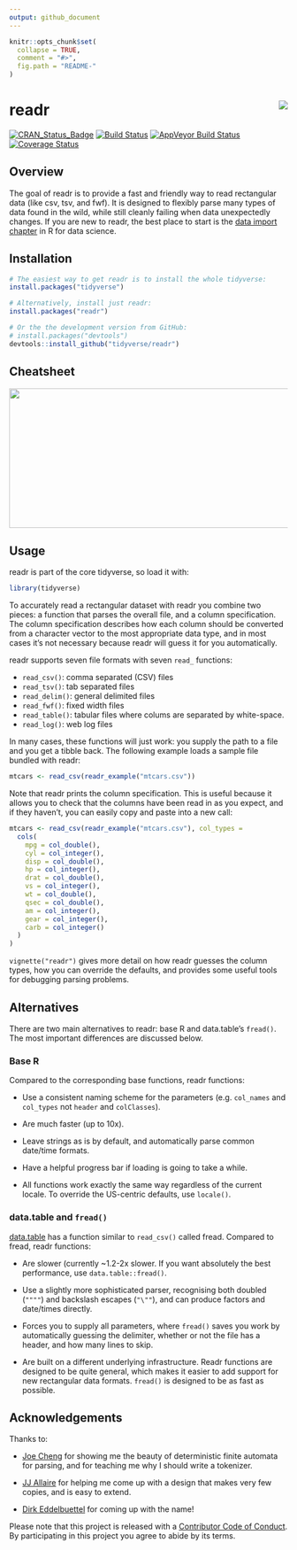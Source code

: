 ```yaml
---
output: github_document
---
```


<!-- README.md is generated from README.Rmd. Please edit that file -->

```r
knitr::opts_chunk$set(
  collapse = TRUE,
  comment = "#>",
  fig.path = "README-"
)
```

# readr <img src="tools/logo.png" align="right" />

[![CRAN_Status_Badge](http://www.r-pkg.org/badges/version/readr)](http://cran.r-project.org/package=readr)
[![Build Status](https://travis-ci.org/tidyverse/readr.svg?branch=master)](https://travis-ci.org/tidyverse/readr)
[![AppVeyor Build Status](https://ci.appveyor.com/api/projects/status/github/tidyverse/readr?branch=master&svg=true)](https://ci.appveyor.com/project/tidyverse/readr)
[![Coverage Status](http://codecov.io/github/tidyverse/readr/coverage.svg?branch=master)](http://codecov.io/tidyverse/readr?branch=master)

## Overview

The goal of readr is to provide a fast and friendly way to read rectangular data (like csv, tsv, and fwf). It is designed to flexibly parse many types of data found in the wild, while still cleanly failing when data unexpectedly changes. If you are new to readr, the best place to start is the [data import chapter](http://r4ds.had.co.nz/data-import.html) in R for data science.

## Installation

```r
# The easiest way to get readr is to install the whole tidyverse:
install.packages("tidyverse")

# Alternatively, install just readr:
install.packages("readr")

# Or the the development version from GitHub:
# install.packages("devtools")
devtools::install_github("tidyverse/readr")
```

## Cheatsheet

<a href="https://github.com/rstudio/cheatsheets/blob/master/data-import.pdf"><img src="https://raw.githubusercontent.com/rstudio/cheatsheets/master/pngs/thumbnails/data-import-cheatsheet-thumbs.png" width="630" height="252"/></a>  

## Usage

readr is part of the core tidyverse, so load it with:

```r
library(tidyverse)
```

To accurately read a rectangular dataset with readr you combine two pieces: a function that parses the overall file, and a column specification. The column specification describes how each column should be converted from a character vector to the most appropriate data type, and in most cases it's not necessary because readr will guess it for you automatically. 

readr supports seven file formats with seven `read_` functions:

* `read_csv()`: comma separated (CSV) files
* `read_tsv()`: tab separated files
* `read_delim()`: general delimited files
* `read_fwf()`: fixed width files 
* `read_table()`: tabular files where colums are separated by white-space.
* `read_log()`: web log files

In many cases, these functions will just work: you supply the path to a file and you get a tibble back. The following example loads a sample file bundled with readr:

```r
mtcars <- read_csv(readr_example("mtcars.csv"))
```

Note that readr prints the column specification. This is useful because it allows you to check that the columns have been read in as you expect, and if they haven't, you can easily copy and paste into a new call:

```r
mtcars <- read_csv(readr_example("mtcars.csv"), col_types = 
  cols(
    mpg = col_double(),
    cyl = col_integer(),
    disp = col_double(),
    hp = col_integer(),
    drat = col_double(),
    vs = col_integer(),
    wt = col_double(),
    qsec = col_double(),
    am = col_integer(),
    gear = col_integer(),
    carb = col_integer()
  )
)
```

`vignette("readr")` gives more detail on how readr guesses the column types, how you can override the defaults, and provides some useful tools for debugging parsing problems.

## Alternatives

There are two main alternatives to readr: base R and data.table's `fread()`. The most important differences are discussed below.

### Base R

Compared to the corresponding base functions, readr functions:

* Use a consistent naming scheme for the parameters (e.g. `col_names` and 
 `col_types` not `header` and `colClasses`).
 
* Are much faster (up to 10x).

* Leave strings as is by default, and automatically parse common 
  date/time formats.

* Have a helpful progress bar if loading is going to take a while.

* All functions work exactly the same way regardless of the current locale.
  To override the US-centric defaults, use `locale()`.

### data.table and `fread()`

[data.table](https://github.com/Rdatatable/data.table) has a function similar to `read_csv()` called fread. Compared to fread, readr functions:

* Are slower (currently ~1.2-2x slower. If you want absolutely the best 
  performance, use `data.table::fread()`.
  
* Use a slightly more sophisticated parser, recognising both 
  doubled (`""""`) and backslash escapes (`"\""`), and can produce
  factors and date/times directly.
  
* Forces you to supply all parameters, where `fread()` saves you work by
  automatically guessing the delimiter, whether or not the file has a
  header, and how many lines to skip.
  
* Are built on a different underlying infrastructure. Readr functions
  are designed to be quite general, which makes it easier to add 
  support for new rectangular data formats. `fread()` is designed to be 
  as fast as possible.

## Acknowledgements

Thanks to:

* [Joe Cheng](https://github.com/jcheng5) for showing me the beauty of
  deterministic finite automata for parsing, and for teaching me why I 
  should write a tokenizer.
  
* [JJ Allaire](https://github.com/jjallaire) for helping me come up with a
  design that makes very few copies, and is easy to extend.
  
* [Dirk Eddelbuettel](http://dirk.eddelbuettel.com) for coming up with the
  name!

Please note that this project is released with a [Contributor Code of Conduct](CONDUCT.md).
By participating in this project you agree to abide by its terms.
